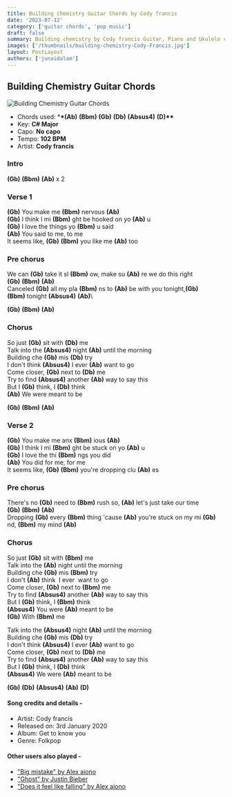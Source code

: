 ```yaml
---
title: Building chemistry Guitar Chords by Cody francis
date: '2023-07-12'
category: ['guitar chords', 'pop music']
draft: false
summary: Building chemistry by Cody francis Guitar, Piano and Ukulele chords,Chords used – (Ab) (Bbm) (Gb) (Db) (Absus4) (D) , Capo – No capo, Key – C# Major.
images: ['/thumbnails/building-chemistry-Cody-Francis.jpg']
layout: PostLayout
authors: ['junaidalam']
---
```


## Building Chemistry Guitar Chords

![Building Chemistry Guitar Chords](/thumbnails/building-chemistry-Cody-Francis.jpg)

- Chords used: \***\*(Ab)** **(Bbm)** **(Gb)** **(Db)** **(Absus4)** **(D)\*\***
- Key: **C# Major**
- Capo: **No capo**
- Tempo: **102 BPM**
- Artist: **Cody francis**

### Intro

**(Gb)** **(Bbm)** **(Ab)** x 2

### Verse 1

**(Gb)** You make me **(Bbm)** nervous **(Ab)**\
**(Gb)** I think I mi **(Bbm)** ght be hooked on yo **(Ab)** u\
**(Gb)** I love the things yo **(Bbm)** u said\
**(Ab)** You said to me, to me\
It seems like, **(Gb)** **(Bbm)** you like me **(Ab)** too

### Pre chorus

We can **(Gb)** take it sl **(Bbm)** ow, make su **(Ab)** re we do this right \
**(Gb)** **(Bbm)** **(Ab)**\
Canceled **(Gb)** all my pla **(Bbm)** ns to **(Ab)** be with you tonight,**(Gb)** \
**(Bbm)** tonight **(Absus4)** **(Ab)**\

**(Gb)** **(Bbm)** **(Ab)**

### Chorus

So just **(Gb)** sit with **(Db)** me\
Talk into the **(Absus4)** night **(Ab)** until the morning\
Building che **(Gb)** mis **(Db)** try\
I don't think **(Absus4)** I ever **(Ab)** want to go\
Come closer, **(Gb)** next to **(Db)** me\
Try to find **(Absus4)** another **(Ab)** way to say this\
But I **(Gb)** think, I **(Db)** think\
**(Ab)** We were meant to be

**(Gb)** **(Bbm)** **(Ab)**

### Verse 2

**(Gb)** You make me anx **(Bbm)** ious **(Ab)**\
**(Gb)** I think I mi **(Bbm)** ght be stuck on yo **(Ab)** u\
**(Gb)** I love the thi **(Bbm)** ngs you did\
**(Ab)** You did for me, for me\
It seems like, **(Gb)** **(Bbm)** you're dropping clu **(Ab)** es

### Pre chorus

There's no **(Gb)** need to **(Bbm)** rush so, **(Ab)** let's just take our time\
**(Gb)** **(Bbm)** **(Ab)**\
Dropping **(Gb)** every **(Bbm)** thing 'cause **(Ab)** you're stuck on my mi **(Gb)** nd, **(Bbm)** my mind **(Ab)**

### Chorus

So just **(Gb)** sit with **(Bbm)** me\
Talk into the **(Ab)** night until the morning\
Building che **(Gb)** mis **(Bbm)** try\
I don't **(Ab)** think  I ever  want to go\
Come closer, **(Gb)** next to **(Bbm)** me\
Try to find **(Absus4)** another **(Ab)** way to say this\
But I **(Gb)** think, I **(Bbm)** think\
**(Absus4)** You were **(Ab)** meant to be\
**(Gb)** With **(Bbm)** me

Talk into the **(Absus4)** night **(Ab)** until the morning\
Building che **(Gb)** mis **(Db)** try\
I don't think **(Absus4)** I ever **(Ab)** want to go\
Come closer, **(Gb)** next to **(Db)** me\
Try to find **(Absus4)** another **(Ab)** way to say this\
But I **(Gb)** think, I **(Db)** think\
**(Absus4)** We were **(Ab)** meant to be

**(Gb)** **(Db)** **(Absus4)** **(Ab)** **(D)**

#### Song credits and details -

- Artist: Cody francis
- Released on: 3rd January 2020
- Album: Get to know you
- Genre: Folkpop

#### Other users also played -

- ["Big mistake" by Alex aiono](https://www.chordsco.com/chords/big-mistake-guitar-chords-by-alex-aiono)
- ["Ghost" by Justin Bieber](https://www.chordsco.com/chords/ghost-guitar-chords-by-justin-bieber)
- ["Does it feel like falling" by Alex aiono](https://www.chordsco.com/chords/does-it-feel-like-falling-guitar-chords-by-alex-aiono)
